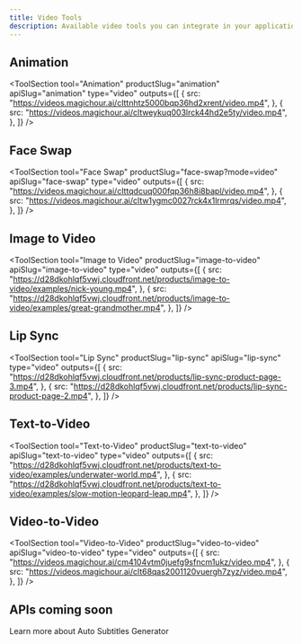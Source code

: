 ```yaml
---
title: Video Tools
description: Available video tools you can integrate in your application.
---
```



## Animation

<ToolSection
  tool="Animation"
  productSlug="animation"
  apiSlug="animation"
  type="video"
  outputs={[
    {
      src: "https://videos.magichour.ai/clttnhtz5000bqp36hd2xrent/video.mp4",
    },
    {
      src: "https://videos.magichour.ai/cltweykuq003lrck44hd2e5ty/video.mp4",
    },
  ]}
/>

## Face Swap

<ToolSection
  tool="Face Swap"
  productSlug="face-swap?mode=video"
  apiSlug="face-swap"
  type="video"
  outputs={[
    {
      src: "https://videos.magichour.ai/clttqdcuq000fqp36h8i8bapl/video.mp4",
    },
    {
      src: "https://videos.magichour.ai/cltw1ygmc0027rck4x1lrmrqs/video.mp4",
    },
  ]}
/>

## Image to Video

<ToolSection
  tool="Image to Video"
  productSlug="image-to-video"
  apiSlug="image-to-video"
  type="video"
  outputs={[
    {
      src: "https://d28dkohlqf5vwj.cloudfront.net/products/image-to-video/examples/nick-young.mp4",
    },
    {
      src: "https://d28dkohlqf5vwj.cloudfront.net/products/image-to-video/examples/great-grandmother.mp4",
    },
  ]}
/>

## Lip Sync

<ToolSection
  tool="Lip Sync"
  productSlug="lip-sync"
  apiSlug="lip-sync"
  type="video"
  outputs={[
    {
      src: "https://d28dkohlqf5vwj.cloudfront.net/products/lip-sync-product-page-3.mp4",
    },
    {
      src: "https://d28dkohlqf5vwj.cloudfront.net/products/lip-sync-product-page-2.mp4",
    },
  ]}
/>

## Text-to-Video

<ToolSection
  tool="Text-to-Video"
  productSlug="text-to-video"
  apiSlug="text-to-video"
  type="video"
  outputs={[
    {
      src: "https://d28dkohlqf5vwj.cloudfront.net/products/text-to-video/examples/underwater-world.mp4",
    },
    {
      src: "https://d28dkohlqf5vwj.cloudfront.net/products/text-to-video/examples/slow-motion-leopard-leap.mp4",
    },
  ]}
/>

## Video-to-Video

<ToolSection
  tool="Video-to-Video"
  productSlug="video-to-video"
  apiSlug="video-to-video"
  type="video"
  outputs={[
    {
      src: "https://videos.magichour.ai/cm4104vtm0juefg9sfncm1ukz/video.mp4",
    },
    {
      src: "https://videos.magichour.ai/clt68qas2001120vuergh7zyz/video.mp4",
    },
  ]}
/>

## APIs coming soon

<CardGroup cols={2}>
  <Card
    title="Auto Subtitles Generator"
    icon="video"
    horizontal
    href={`https://magichour.ai/products/auto-subtitle-generator`}
  >
    Learn more about Auto Subtitles Generator
  </Card>
</CardGroup>
